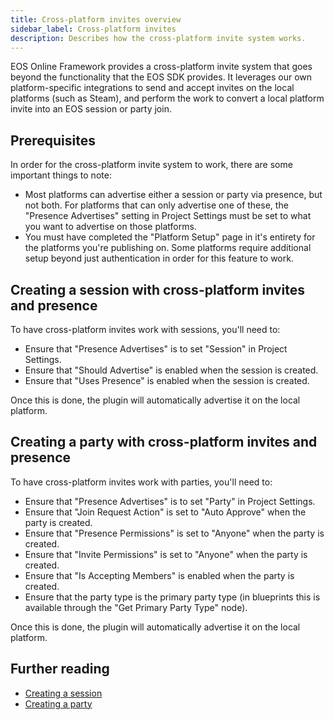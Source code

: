 ```yaml
---
title: Cross-platform invites overview
sidebar_label: Cross-platform invites
description: Describes how the cross-platform invite system works.
---
```


EOS Online Framework provides a cross-platform invite system that goes beyond the functionality that the EOS SDK provides. It leverages our own platform-specific integrations to send and accept invites on the local platforms (such as Steam), and perform the work to convert a local platform invite into an EOS session or party join.

## Prerequisites

In order for the cross-platform invite system to work, there are some important things to note:

- Most platforms can advertise either a session or party via presence, but not both. For platforms that can only advertise one of these, the "Presence Advertises" setting in Project Settings must be set to what you want to advertise on those platforms.
- You must have completed the "Platform Setup" page in it's entirety for the platforms you're publishing on. Some platforms require additional setup beyond just authentication in order for this feature to work.

## Creating a session with cross-platform invites and presence

To have cross-platform invites work with sessions, you'll need to:

- Ensure that "Presence Advertises" is to set "Session" in Project Settings.
- Ensure that "Should Advertise" is enabled when the session is created.
- Ensure that "Uses Presence" is enabled when the session is created.

Once this is done, the plugin will automatically advertise it on the local platform.

## Creating a party with cross-platform invites and presence

To have cross-platform invites work with parties, you'll need to:

- Ensure that "Presence Advertises" is to set "Party" in Project Settings.
- Ensure that "Join Request Action" is set to "Auto Approve" when the party is created.
- Ensure that "Presence Permissions" is set to "Anyone" when the party is created.
- Ensure that "Invite Permissions" is set to "Anyone" when the party is created.
- Ensure that "Is Accepting Members" is enabled when the party is created.
- Ensure that the party type is the primary party type (in blueprints this is available through the "Get Primary Party Type" node).

Once this is done, the plugin will automatically advertise it on the local platform.

## Further reading

- [Creating a session](/ossv1/sessions/creating.mdx)
- [Creating a party](/ossv1/parties/creating.mdx)
